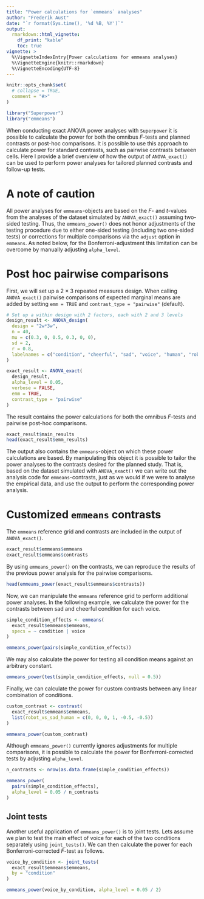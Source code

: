 ```yaml
---
title: "Power calculations for `emmeans` analyses"
author: "Frederik Aust"
date: "`r format(Sys.time(), '%d %B, %Y')`"
output:
  rmarkdown::html_vignette:
    df_print: "kable"
    toc: true
vignette: >
  %\VignetteIndexEntry{Power calculations for emmeans analyses}
  %\VignetteEngine{knitr::rmarkdown}
  %\VignetteEncoding{UTF-8}
---
```


```r
knitr::opts_chunk$set(
  # collapse = TRUE,
  comment = "#>"
)
```

```r
library("Superpower")
library("emmeans")
```


When conducting exact ANOVA power analyses with `Superpower` it is possible to calculate the power for both the omnibus $F$-tests and planned contrasts or post-hoc comparisons.
It is possible to use this approach to calculate power for standard contrasts, such as pairwise contrasts between cells.
Here I provide a brief overview of how the output of `ANOVA_exact()` can be used to perform power analyses for tailored planned contrasts and follow-up tests.

# A note of caution

All power analyses for `emmeans`-objects are based on the $F$- and $t$-values from the analyses of the dataset simulated by `ANOVA_exact()` assuming two-sided testing.
Thus, the `emmeans_power()` does not honor adjustments of the testing procedure due to either one-sided testing (including two one-sided tests) or corrections for multiple comparisons via the `adjust` option in `emmeans`.
As noted below, for the Bonferroni-adjustment this limitation can be overcome by manually adjusting `alpha_level`.


# Post hoc pairwise comparisons

First, we will set up a 2 $\times$ 3 repeated measures design.
When calling `ANOVA_exact()` pairwise comparisons of expected marginal means are added by setting `emm = TRUE` and `contrast_type = "pairwise"` (default).

```r
# Set up a within design with 2 factors, each with 2 and 3 levels
design_result <- ANOVA_design(
  design = "2w*3w",
  n = 40,
  mu = c(0.3, 0, 0.5, 0.3, 0, 0),
  sd = 2,
  r = 0.8, 
  labelnames = c("condition", "cheerful", "sad", "voice", "human", "robot", "cartoon")
)

exact_result <- ANOVA_exact(
  design_result,
  alpha_level = 0.05,
  verbose = FALSE,
  emm = TRUE,
  contrast_type = "pairwise"
)
```

The result contains the power calculations for both the omnibus $F$-tests and pairwise post-hoc comparisons.

```r
exact_result$main_results
head(exact_result$emm_results)
```

The output also contains the `emmeans`-object on which these power calculations are based.
By manipulating this object it is possible to tailor the power analyses to the contrasts desired for the planned study.
That is, based on the dataset simulated with `ANOVA_exact()` we can write out the analysis code for `emmeans`-contrasts, just as we would if we were to analyse the empirical data, and use the output to perform the corresponding power analysis.

# Customized `emmeans` contrasts

The `emmeans` reference grid and contrasts are included in the output of `ANOVA_exact()`.

```r
exact_result$emmeans$emmeans
exact_result$emmeans$contrasts
```

By using `emmeans_power()` on the contrasts, we can reproduce the results of the previous power analysis for the pairwise comparisons.

```r
head(emmeans_power(exact_result$emmeans$contrasts))
```

Now, we can manipulate the `emmeans` reference grid to perform additional power analyses.
In the following example, we calculate the power for the contrasts between sad and cheerful condition for each voice.

```r
simple_condition_effects <- emmeans(
  exact_result$emmeans$emmeans,
  specs = ~ condition | voice
)

emmeans_power(pairs(simple_condition_effects))
```

We may also calculate the power for testing all condition means against an arbitrary constant.

```r
emmeans_power(test(simple_condition_effects, null = 0.5))
```

Finally, we can calculate the power for custom contrasts between any linear combination of conditions.

```r
custom_contrast <- contrast(
  exact_result$emmeans$emmeans,
  list(robot_vs_sad_human = c(0, 0, 0, 1, -0.5, -0.5))
)

emmeans_power(custom_contrast)
```

Although `emmeans_power()` currently ignores adjustments for multiple comparisons, it is possible to calculate the power for Bonferroni-corrected tests by adjusting `alpha_level`.

```r
n_contrasts <- nrow(as.data.frame(simple_condition_effects))

emmeans_power(
  pairs(simple_condition_effects),
  alpha_level = 0.05 / n_contrasts
)
```


## Joint tests

Another useful application of `emmeans_power()` is to joint tests.
Lets assume we plan to test the main effect of voice for each of the two conditions separately using `joint_tests()`.
We can then calculate the power for each Bonferroni-corrected $F$-test as follows.

```r
voice_by_condition <- joint_tests(
  exact_result$emmeans$emmeans,
  by = "condition"
)

emmeans_power(voice_by_condition, alpha_level = 0.05 / 2)
```

